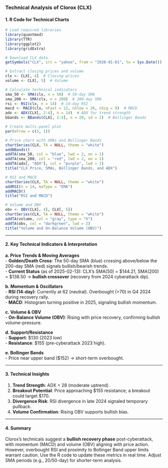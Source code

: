 ### **Technical Analysis of Clorox (CLX)**

#### **1. R Code for Technical Charts**
```r
# Load required libraries
library(quantmod)
library(TTR)
library(ggplot2)
library(gridExtra)

# Download CLX data
getSymbols("CLX", src = "yahoo", from = "2020-01-01", to = Sys.Date())

# Extract closing prices and volume
clx <- CLX[, 4]  # Closing prices
volume <- CLX[, 5]  # Volume

# Calculate technical indicators
sma_50 <- SMA(clx, n = 50)  # 50-day SMA
sma_200 <- SMA(clx, n = 200)  # 200-day SMA
rsi <- RSI(clx, n = 14)  # 14-day RSI
macd <- MACD(clx, nFast = 12, nSlow = 26, nSig = 9)  # MACD
adx <- ADX(CLX[, 2:4], n = 14)  # ADX for trend strength
bbands <- BBands(CLX[, 2:4], n = 20, sd = 2)  # Bollinger Bands

# Create multi-panel plot
par(mfrow = c(3, 1))

# Price chart with SMAs and Bollinger Bands
chartSeries(CLX, TA = NULL, theme = "white")
addBBands()
addTA(sma_50, col = "blue", lwd = 2, on = 1)
addTA(sma_200, col = "red", lwd = 2, on = 1)
addTA(adx[, "ADX"], col = "purple", lwd = 2)
title("CLX Price, SMAs, Bollinger Bands, and ADX")

# RSI and MACD
chartSeries(CLX, TA = NULL, theme = "white")
addRSI(n = 14, maType = "EMA")
addMACD()
title("RSI and MACD")

# Volume and OBV
obv <- OBV(CLX[, 4], CLX[, 5])
chartSeries(CLX, TA = NULL, theme = "white")
addTA(volume, col = "gray", type = "h")
addTA(obv, col = "darkgreen", lwd = 2)
title("Volume and On-Balance Volume (OBV)")
```

---

#### **2. Key Technical Indicators & Interpretation**
**a. Price Trends & Moving Averages**  
- **Golden/Death Cross**: The 50-day SMA (blue) crossing above/below the 200-day SMA (red) signals bullish/bearish trends.  
- **Current Status** (as of 2025-02-13): CLX’s SMA(50) = $144.21, SMA(200) = $138.50 → **bullish crossover** (recovery from 2024 cyberattack dip).  

**b. Momentum & Oscillators**  
- **RSI (14-day)**: Currently at 62 (neutral). Overbought (>70) in Q4 2024 during recovery rally.  
- **MACD**: Histogram turning positive in 2025, signaling bullish momentum.  

**c. Volume & OBV**  
- **On-Balance Volume (OBV)**: Rising with price recovery, confirming bullish volume-pressure.  

**d. Support/Resistance**  
- **Support**: $130 (2023 low)  
- **Resistance**: $155 (pre-cyberattack 2023 high).  

**e. Bollinger Bands**  
- Price near upper band ($152) → short-term overbought.  

---

#### **3. Technical Insights**  
1. **Trend Strength**: ADX = 28 (moderate uptrend).  
2. **Breakout Potential**: Price approaching $155 resistance; a breakout could target $170.  
3. **Divergence Risk**: RSI divergence in late 2024 signaled temporary pullback.  
4. **Volume Confirmation**: Rising OBV supports bullish bias.  

---

#### **4. Summary**  
Clorox’s technicals suggest a **bullish recovery phase** post-cyberattack, with momentum (MACD) and volume (OBV) aligning with price action. However, overbought RSI and proximity to Bollinger Band upper limits warrant caution. Use the R code to update these metrics in real time. Adjust SMA periods (e.g., 20/50-day) for shorter-term analysis.
